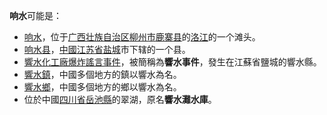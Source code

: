'''响水'''可能是：
*[[响水|响水]]，位于[[广西壮族自治区|广西壮族自治区]][[柳州市|柳州市]][[鹿寨县|鹿寨县]]的[[洛江|洛江]]的一个滩头。
*[[响水县|响水县]]，[[中國|中國]][[江苏省|江苏省]][[盐城|盐城]]市下辖的一个县。
*[[響水化工廠爆炸謠言事件|響水化工廠爆炸謠言事件]]，被簡稱為'''響水事件'''，發生在江蘇省鹽城的響水縣。
*[[響水鎮|響水鎮]]，中國多個地方的鎮以響水為名。
*[[響水鄉|響水鄉]]，中國多個地方的鄉以響水為名。
*位於中國[[四川省|四川省]][[岳池縣|岳池縣]]的翠湖，原名'''響水灘水庫'''。
{{disambig|Cat=二字中國相關消歧義}}